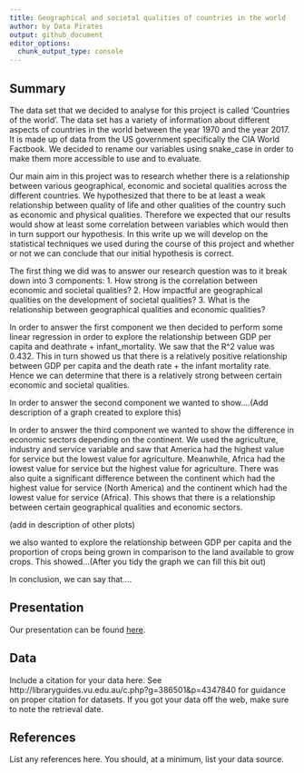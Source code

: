 ```yaml
---
title: Geographical and societal qualities of countries in the world
author: by Data Pirates
output: github_document
editor_options: 
  chunk_output_type: console
---
```


## Summary

The data set that we decided to analyse for this project is called ‘Countries of the  world’. The data set has a variety of information about different aspects of countries in the world between the year 1970 and the year 2017. It is made up of data from the US government specifically the CIA World Factbook. We decided to rename our variables using snake_case in order to make them more accessible to use and to evaluate.

Our main aim in this project was to research whether there is a relationship between various geographical, economic and societal qualities across the different countries. We hypothesized that there to be at least a weak relationship between quality of life and other qualities of the country such as economic and physical qualities. Therefore we expected that our results would show at least some correlation between variables which would then in turn support our hypothesis. In this write up we will develop on the statistical techniques we used during the course of this project and whether or not we can conclude that our initial hypothesis is correct.  

The first thing we did was to answer our research question was to it break down into 3 components:
1. How strong is the correlation between economic and societal qualities?
2. How impactful are geographical qualities on the development of societal qualities?
3. What is the relationship between geographical qualities and economic qualities?

In order to answer the first component we then decided to perform some linear regression in order to explore the relationship between GDP per capita and deathrate + infant_mortality. We saw that the R^2 value was 0.432. This in turn showed us that there is a relatively positive relationship between GDP per capita and the death rate + the infant mortality rate. Hence we can determine that there is a relatively strong between certain economic and societal qualities.

In order to answer the second component we wanted to show....(Add description of a graph created to explore this)

In order to answer the third component we wanted to show the difference in economic sectors depending on the continent. We used the agriculture, industry and service variable and saw that America had the highest value for service but the lowest value for agriculture. Meanwhile, Africa had the lowest value for service but the highest value for agriculture. There was also quite a significant difference between the continent which had the highest value for service (North America) and the continent which had the lowest value for service (Africa). This shows that there is a relationship between certain geographical qualities and economic sectors. 

(add in description of other plots)

we also wanted to explore the relationship between GDP per capita and the proportion of crops being grown in comparison to the land available to grow crops. This showed...(After you tidy the graph we can fill this bit out)

In conclusion, we can say that....



















## Presentation

Our presentation can be found [here](presentation/presentation.html).

## Data 

Include a citation for your data here. 
See http://libraryguides.vu.edu.au/c.php?g=386501&p=4347840 for guidance on proper citation for datasets. 
If you got your data off the web, make sure to note the retrieval date.

## References

List any references here. You should, at a minimum, list your data source.

